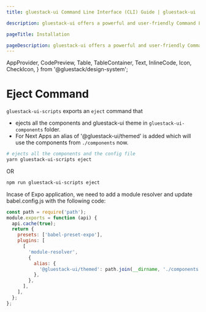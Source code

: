 ```yaml
---
title: gluestack-ui Command Line Interface (CLI) Guide | gluestack-ui

description: gluestack-ui offers a powerful and user-friendly Command Line Interface (CLI) to streamline your development experience. The CLI includes commands for initial installation setup, adding, updating, or removing components in your project. The following is a list of commands provided by gluestack-ui CLI

pageTitle: Installation

pageDescription: gluestack-ui offers a powerful and user-friendly Command Line Interface (CLI) to streamline your development experience. The CLI includes commands for initial installation setup, adding, updating, or removing components in your project. The following is a list of commands provided by gluestack-ui CLI
---
```


  AppProvider,
  CodePreview,
  Table,
  TableContainer,
  Text,
  InlineCode,
  Icon,
  CheckIcon,
} from '@gluestack/design-system';

<Meta title="CLI/gluestack-ui-scripts-eject" />

# Eject Command

`gluestack-ui-scripts` exports an `eject` command that

- ejects all the components and gluestack-ui theme in `gluestack-ui-components` folder.
- For Next Apps an alias of '@gluestack-ui/themed' is added which will use the components from `./components` now.

```bash
# ejects all the components and the config file
yarn gluestack-ui-scripts eject
```

OR

```bash
npm run gluestack-ui-scripts eject
```

Incase of Expo application, we need to add a module resolver and update babel.config.js with the following code:

```jsx
const path = require('path');
module.exports = function (api) {
  api.cache(true);
  return {
    presets: ['babel-preset-expo'],
    plugins: [
      [
        'module-resolver',
        {
          alias: {
            '@gluestack-ui/themed': path.join(__dirname, './components'),
          },
        },
      ],
    ],
  };
};
```
